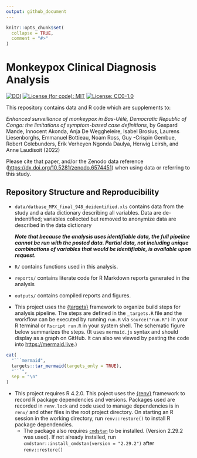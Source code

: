 ```yaml
---
output: github_document
---
```


<!-- README.md is generated from README.Rmd. Please edit that file -->

```r
knitr::opts_chunk$set(
  collapse = TRUE,
  comment = "#>"
)
```

# Monkeypox Clinical Diagnosis Analysis



[![DOI](https://zenodo.org/badge/DOI/10.5281/zenodo.6603201.svg)](https://doi.org/10.5281/zenodo.6603201)
[![License (for code): MIT](https://img.shields.io/badge/License (for code)-MIT-blue.svg)](https://opensource.org/licenses/MIT)
[![License: CC0-1.0](https://img.shields.io/badge/License (for data)-CC0_1.0-lightgrey.svg)](http://creativecommons.org/publicdomain/zero/1.0/)

This repository contains data and R code which are supplements to:

_Enhanced surveillance of monkeypox in Bas-Uélé, Democratic Republic of Congo: the limitations of symptom-based case definitions_, by
Gaspard Mande, Innocent Akonda, Anja De Weggheleire, Isabel Brosius, Laurens Liesenborghs, Emmanuel Bottieau, Noam Ross, Guy -Crispin Gembue, Robert Colebunders, Erik Verheyen Ngonda Daulya, Herwig Leirsh, and Anne Laudisoit (2022)

Please cite that paper, and/or the Zenodo data reference (<https://dx.doi.org/10.5281/zenodo.6574451>)
when using data or referring to this study.

## Repository Structure and Reproducibility

-   `data/datbase_MPX_final_948_deidentified.xls` contains data from the study
    and a data dictionary describing all variables. Data are de-indentified;
    variables collected but removed to anonymize data are described in the
    data dictionary
    
    ***Note that because the analysis uses identifiable data, the full pipeline
    cannot be run with the posted data. Partial data, not including unique
    combinations of variables that would be identifiable, is available upon 
    request.***
    
-   `R/` contains functions used in this analysis. 
-   `reports/` contains literate code for  R Markdown reports generated in the analysis
-   `outputs/` contains compiled reports and figures.
-   This project uses the [{targets}](https://wlandau.github.io/targets-manual/) 
    framework to organize build steps for analysis pipeline.  The steps are
    defined in the `_targets.R` file and the workflow can be executed by running
    `run.R` via `source("run.R")` in your R terminal or `Rscript run.R` in 
    your system shell.  The schematic figure below summarizes the steps. (It uses
    `mermaid.js` syntax and should display as a graph on GitHub.  It can also
    we viewed by pasting the code into <https://mermaid.live>.)

```r
cat(
  "```mermaid",
  targets::tar_mermaid(targets_only = TRUE),
  "```",
  sep = "\n"
)
```

-   This project requires R 4.2.0. This poject uses the [{renv}](https://rstudio.github.io/renv/) framework to 
    record R package dependencies and versions. Packages used are recorded in 
    `renv.lock` and code used to manage dependencies is in `renv/` and other files
    in the root project directory.  On starting an R session in the working directory, run `renv::restore()`
    to install R package dependencies.
    -   The package also requires [`cmdstan`](https://mc-stan.org/users/interfaces/cmdstan) 
        to be installed. (Version 2.29.2 was used). If not already installed, run `cmdstanr::install_cmdstan(version = "2.29.2")`
        after `renv::restore()`
